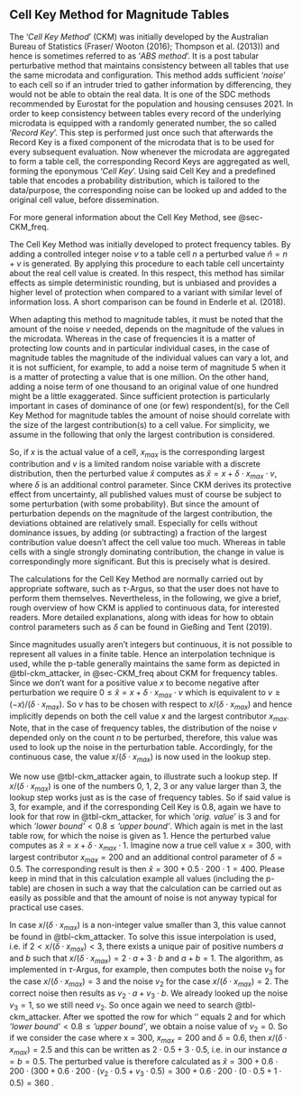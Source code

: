 
## Cell Key Method for Magnitude Tables {#sec-CKM_mag}

The '*Cell Key Method*' (CKM) was initially developed by the Australian Bureau of Statistics (Fraser/ Wooton (2016); Thompson et al. (2013)) and hence is sometimes referred to as '*ABS method*'. It is a post tabular perturbative method that maintains consistency between all tables that use the same microdata and configuration. This method adds sufficient '*noise*' to each cell so if an intruder tried to gather information by differencing, they would not be able to obtain the real data. It is one of the SDC methods recommended by Eurostat for the population and housing censuses 2021.
In order to keep consistency between tables every record of the underlying microdata is equipped with a randomly generated number, the so called '*Record Key*'. This step is performed just once such that afterwards the Record Key is a fixed component of the microdata that is to be used for every subsequent evaluation. Now whenever the microdata are aggregated to form a table cell, the corresponding Record Keys are aggregated as well, forming the eponymous '*Cell Key*'.
Using said Cell Key and a predefined table that encodes a probability distribution, which is tailored to the data/purpose, the corresponding noise can be looked up and added to the original cell value, before dissemination. 

For more general information about the Cell Key Method, see @sec-CKM_freq.

The Cell Key Method was initially developed to protect frequency tables. By adding a controlled integer noise $v$ to a table cell $n$ a perturbed value $\hat{n}=n+v$ is generated. By applying this procedure to each table cell uncertainty about the real cell value is created. In this respect, this method has similar effects as simple deterministic rounding, but is unbiased and provides a higher level of protection when compared to a variant with similar level of information loss. A short comparison can be found in Enderle et al. (2018).

When adapting this method to magnitude tables, it must be noted that the amount of the noise $v$  needed, depends on the magnitude of the values in the microdata. Whereas in the case of frequencies it is a matter of protecting low counts and in particular individual cases, in the case of magnitude tables the magnitude of the individual values can vary a lot, and it is not sufficient, for example, to add a noise term of magnitude 5 when it is a matter of protecting a value that is one million. On the other hand, adding a noise term of one thousand to an original value of one hundred might be a little exaggerated. Since sufficient protection is particularly important in cases of dominance of one (or few) respondent(s), for the Cell Key Method for magnitude tables the amount of noise should correlate with the size of the largest contribution(s) to a cell value. For simplicity, we assume in the following that only the largest contribution is considered.

So, if $x$ is the actual value of a cell, $x_{max}$ is the corresponding largest contribution and $v$ is a limited random noise variable with a discrete distribution, then the perturbed value $\hat{x}$ computes as $\hat{x}=x+\delta\cdot x_{max} \cdot v$, where $\delta$ is an additional control parameter. Since CKM derives its protective effect from uncertainty, all published values must of course be subject to some perturbation (with some probability). But since the amount of perturbation depends on the magnitude of the largest contribution, the deviations obtained are relatively small. Especially for cells without dominance issues, by adding (or subtracting) a fraction of the largest contribution value doesn’t affect the cell value too much. Whereas in table cells with a single strongly dominating contribution, the change in value is correspondingly more significant. But this is precisely what is desired.

The calculations for the Cell Key Method are normally carried out by appropriate software, such as $\tau$-Argus, so that the user does not have to perform them themselves. Nevertheless, in the following, we give a brief, rough overview of how CKM is applied to continuous data, for interested readers. More detailed explanations, along with ideas for how to obtain control parameters such as $\delta$ can be found in Gießing and Tent (2019). 

Since magnitudes usually aren’t integers but continuous, it is not possible to represent all values in a finite table. Hence an interpolation technique is used, while the p-table generally maintains the same form as depicted in @tbl-ckm_attacker, in @sec-CKM_freq about CKM for frequency tables. Since we don’t want for a positive value $x$ to become negative after perturbation we require $0\leq\hat{x}=x+\delta\cdot x_{max} \cdot v$ which is equivalent to $v \geq (-x)/( \delta\cdot x_{max})$. So $v$ has to be chosen with respect to $x/( \delta\cdot x_{max})$ and hence implicitly depends on both the cell value $x$ and the largest contributor $x_{max}$. Note, that in the case of frequency tables, the distribution of the noise $v$ depended only on the count $n$ to be perturbed, therefore, this value was used to look up the noise in the perturbation table. Accordingly, for the continuous case, the value $x/( \delta\cdot x_{max})$  is now used in the lookup step.

We now use @tbl-ckm_attacker again, to illustrate such a lookup step. If $x/( \delta\cdot x_{max})$  is one of the numbers 0, 1, 2, 3 or any value larger than 3, the lookup step works just as is the case of frequency tables. So if said value is 3, for example, and if the corresponding Cell Key is 0.8, again we have to look for that row in @tbl-ckm_attacker, for which ‘*orig. value*’ is 3 and for which $\textit{'lower bound'} < 0.8 \leq \textit{'upper bound'}$. Which again is met in the last table row, for which the noise is given as 1. Hence the perturbed value computes as $\hat{x}=x+\delta\cdot x_{max} \cdot 1$. Imagine now a true cell value $x=300$, with largest contributor $x_{max}=200$ and an additional control parameter of $\delta=0.5$. The corresponding result is then $\hat{x}=300+0.5\cdot 200 \cdot 1 = 400$. Please keep in mind that in this calculation example all values (including the p-table) are chosen in such a way that the calculation can be carried out as easily as possible and that the amount of noise is not anyway typical for practical use cases.

In case $x/( \delta\cdot x_{max})$  is a non-integer value smaller than 3, this value cannot be found in  @tbl-ckm_attacker. To solve this issue interpolation is used, i.e. if $2 < x/( \delta\cdot x_{max}) < 3$, there exists  a unique pair of positive numbers $a$ and $b$ such that $x/( \delta\cdot x_{max}) = 2\cdot a + 3\cdot b$ and $a+b=1$. The algorithm, as implemented in $\tau$-Argus, for example, then computes both the noise $v_3$ for the case  $x/( \delta\cdot x_{max})=3$ and  the noise $v_2$ for the case  $x/( \delta\cdot x_{max})=2$. The correct noise then results as $v_2\cdot a +  v_3\cdot b$. We already looked up the noise $v_3=1$, so we still need $v_2$. So once again we need to search @tbl-ckm_attacker. After we spotted the row  for which ‘\textit{orig. value}’ equals 2 and for which $\textit{'lower bound'} < 0.8 \leq \textit{'upper bound'}$, we obtain a noise value of $v_2=0$.
So if we consider the case where x = 300, $x_{max} = 200$ and $\delta = 0.6$, then $x/( \delta\cdot x_{max}) = 2.5$ and
this can be written as $2\cdot 0.5 + 3\cdot 0.5$, i.e. in our instance $a=b=0.5$. The perturbed value is therefore calculated as $\hat{x}=300+0.6\cdot 200 \cdot (300+0.6\cdot 200 \cdot (v_2\cdot 0.5+v_3\cdot 0.5)=300+0.6\cdot 200 \cdot (0\cdot 0.5+1\cdot 0.5)= 360$ .



